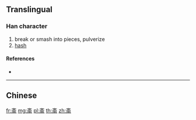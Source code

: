 {{character info/new}}
{{also|齏}}
==Translingual==

===Han character===
{{Han char|rn=210|rad=齐|as=09|sn=15|four=|canj=YKLLL}}

# break or smash into pieces, pulverize
# [[hash]]

====References====
* {{Han ref|kx=1532.071|hdz=74787.040|uh=9F51|ud=40785}}

----

==Chinese==
{{zh-see|齏}}

[[fr:齑]]
[[mg:齑]]
[[pl:齑]]
[[th:齑]]
[[zh:齑]]